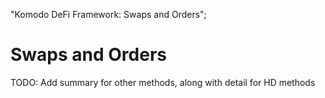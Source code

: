  "Komodo DeFi Framework: Swaps and Orders";

# Swaps and Orders

<DevComment>
  TODO: Add summary for other methods, along with detail for HD methods
</DevComment>
